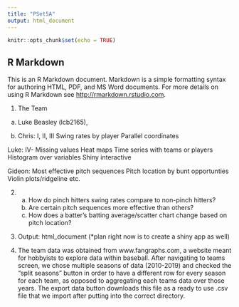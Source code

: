 ```yaml
---
title: "PSet5A"
output: html_document
---
```


```r
knitr::opts_chunk$set(echo = TRUE)
```

## R Markdown

This is an R Markdown document. Markdown is a simple formatting syntax for authoring HTML, PDF, and MS Word documents. For more details on using R Markdown see <http://rmarkdown.rstudio.com>.

1. The Team
  a) Luke Beasley (lcb2165), 

  b) 
Chris:
I, II, III
Swing rates by player
Parallel coordinates

Luke:
IV- Missing values
Heat maps
Time series with teams or players
Histogram over variables
Shiny interactive 

Gideon:
Most effective pitch sequences
Pitch location by bunt opportunties
Violin plots/ridgeline etc. 

2.
  a) How do pinch hitters swing rates compare to non-pinch hitters?
  b) Are certain pitch sequences more effective than others?
  c) How does a batter's batting average/scatter chart change based on pitch location?

3. 
  Output: html_document (*plan right now is to create a shiny app as well)
  

4. 
  The team data was obtained from www.fangraphs.com, a website meant for hobbyists to explore data within baseball. After navigating to teams screen, we chose multiple seasons of data (2010-2019) and checked the "split seasons" button in order to have a different row for every season for each team, as opposed to aggregating each teams data over those years. The export data button downloads this file as a ready to use .csv file that we import after putting into the correct directory. 